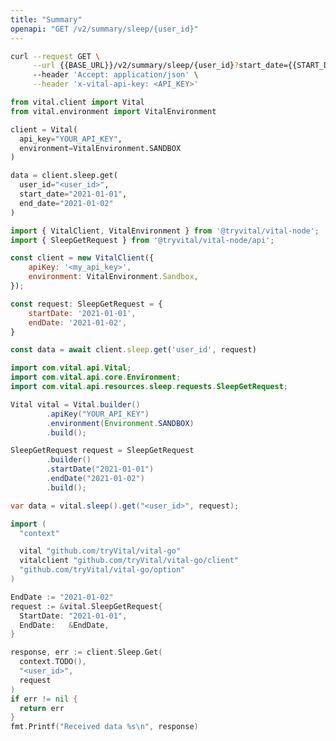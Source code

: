 ```yaml
---
title: "Summary"
openapi: "GET /v2/summary/sleep/{user_id}"
---
```


<RequestExample>

```bash cURL
curl --request GET \
     --url {{BASE_URL}}/v2/summary/sleep/{user_id}?start_date={{START_DATE}}&end_date={{END_DATE}} \
     --header 'Accept: application/json' \
     --header 'x-vital-api-key: <API_KEY>'
```

```python Python
from vital.client import Vital
from vital.environment import VitalEnvironment

client = Vital(
  api_key="YOUR_API_KEY",
  environment=VitalEnvironment.SANDBOX
)

data = client.sleep.get(
  user_id="<user_id>", 
  start_date="2021-01-01", 
  end_date="2021-01-02"
)
```

```javascript Node
import { VitalClient, VitalEnvironment } from '@tryvital/vital-node';
import { SleepGetRequest } from '@tryvital/vital-node/api';

const client = new VitalClient({
    apiKey: '<my_api_key>',
    environment: VitalEnvironment.Sandbox,
});

const request: SleepGetRequest = {
    startDate: '2021-01-01',
    endDate: '2021-01-02',
}

const data = await client.sleep.get('user_id', request)
```

```java Java
import com.vital.api.Vital;
import com.vital.api.core.Environment;
import com.vital.api.resources.sleep.requests.SleepGetRequest;

Vital vital = Vital.builder()
        .apiKey("YOUR_API_KEY")
        .environment(Environment.SANDBOX)
        .build();

SleepGetRequest request = SleepGetRequest
        .builder()
        .startDate("2021-01-01")
        .endDate("2021-01-02")
        .build();

var data = vital.sleep().get("<user_id>", request);
```

```go Go
import (
  "context"

  vital "github.com/tryVital/vital-go"
  vitalclient "github.com/tryVital/vital-go/client"
  "github.com/tryVital/vital-go/option"
)

EndDate := "2021-01-02"
request := &vital.SleepGetRequest{
  StartDate: "2021-01-01",
  EndDate:   &EndDate,
}

response, err := client.Sleep.Get(
  context.TODO(), 
  "<user_id>", 
  request
)
if err != nil {
  return err
}
fmt.Printf("Received data %s\n", response)
```

</RequestExample>
